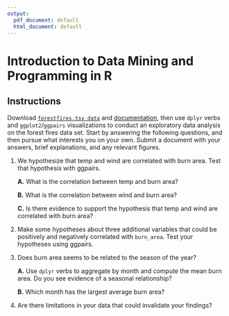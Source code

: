 ```yaml
---
output:
  pdf_document: default
  html_document: default
---
```

#  Introduction to Data Mining and Programming in R

## Instructions

Download [`forestfires.tsv data`](https://canvas.uw.edu/courses/1105384/files/39712993) and [documentation](https://canvas.uw.edu/courses/1105384/files/39712997/download?wrap=1), then use `dplyr` verbs and `ggplot2`/`ggpairs` visualizations to conduct an exploratory data analysis on the forest fires data set. Start by answering the following questions, and then pursue what interests you on your own. Submit a document with your answers, brief explanations, and any relevant figures.

1. We hypothesize that temp and wind are correlated with burn area. Test that hypothesis with ggpairs.
    
    **A.** What is the correlation between temp and burn area?
    
    **B.** What is the correlation between wind and burn area?
 
    **C.** Is there evidence to support the hypothesis that temp and wind are correlated with burn area?
    
2. Make some hypotheses about three additional variables that could be positively and negatively correlated with `burn_area`. Test your hypotheses using ggpairs.

3. Does burn area seems to be related to the season of the year?


    **A.** Use `dplyr` verbs to aggregate by month and compute the mean burn area. Do you see evidence of a seasonal relationship?
    
    **B.** Which month has the largest average burn area?

4. Are there limitations in your data that could invalidate your findings?